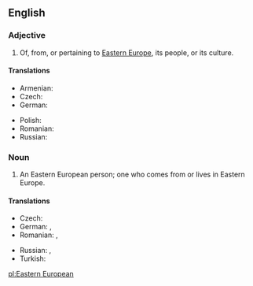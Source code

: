 ==English==

===Adjective===
{{en-adj|head=[[Eastern]] [[European]]|-}}

# Of, from, or pertaining to [[Eastern Europe]], its people, or its culture.

====Translations====
{{trans-top|Eastern European}}
* Armenian: {{t-|hy|արեւելաեվրոպական|tr=arewelaevropakan|sc=Armn}}
* Czech: {{t+|cs|východoevropský}}
* German: {{t-|de|osteuropäisch}}
{{trans-mid}}
* Polish: {{t-|pl|wschodnioeuropejski|m}}
* Romanian: {{t-|ro|est-european}}
* Russian: {{t+|ru|восточноевропейский|tr=vostočnojevropéjskij|sc=Cyrl}}
{{trans-bottom}}

===Noun===
{{en-noun|sg=[[Eastern]] [[European]]}}

# An Eastern European person; one who comes from or lives in Eastern Europe.

====Translations====
{{trans-top|Eastern European person}}
* Czech: {{t-|cs|Východoevropan|m}}
* German: {{t-|de|Osteuropäer|m}}, {{t-|de|Osteuropäerin|f}}
* Romanian: {{t-|ro|est-european|m}}, {{t-|ro|est-europeană|f}}
{{trans-mid}}
* Russian: {{t-|ru|восточноевропеец|m|tr=vostočnojevropéjec|sc=Cyrl}}, {{t-|ru|восточноевропейка|f|tr=vostočnojevropéjka|sc=Cyrl}}
* Turkish: {{t-|tr|Doğu Avrupalı}}
{{trans-bottom}}

[[pl:Eastern European]]